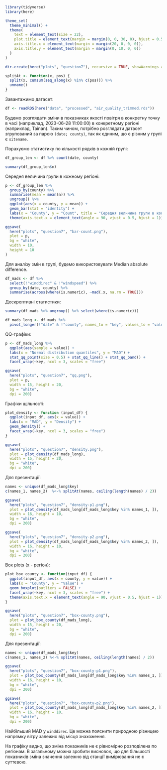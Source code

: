 ```r
library(tidyverse)
library(here)

theme_set(
  theme_minimal() +
  theme(
    text = element_text(size = 22),
    plot.title = element_text(margin = margin(0, 0, 30, 0), hjust = 0.5),
    axis.title.x = element_text(margin = margin(20, 0, 0, 0)),
    axis.title.y = element_text(margin = margin(0, 10, 0, 0))
  )
)

dir.create(here("plots", "question7"), recursive = TRUE, showWarnings = FALSE)

splitAt <- function(x, pos) {
  split(x, cumsum(seq_along(x) %in% c(pos))) %>%
  unname()
}
```

Завантажимо датасет:

```r
df <- readRDS(here("data", "processed", "air_quality_trimmed.rds"))
```

Будемо розглядати зміни в показниках якості повітря в конкретну точку в часі (наприклад, 2023-06-28 11:00:00) в 
конкретному регіоні (наприклад, Tainan). Таким чином, потрібно розглядати датасет згрупований за парою `(date; county)`, так як
єдиним, що є різним у групі є `sitename`.

Порахуємо статистику по кількості рядків в кожній групі:

```r
df_group_len <- df %>% count(date, county)

summary(df_group_len$n)
```

Середня величина групи в кожному регіоні:

```r
p <- df_group_len %>%
  group_by(county) %>%
  summarise(mean = mean(n)) %>%
  ungroup() %>%
  ggplot(aes(x = county, y = mean)) +
  geom_bar(stat = "identity") +
  labs(x = "County", y = "Count", title = "Середня величина групи в кожному регіоні") +
  theme(axis.text.x = element_text(angle = 90, vjust = 0.5, hjust = 1))

ggsave(
  here("plots", "question7", "bar-count.png"),
  plot = p,
  bg = "white",
  width = 10,
  height = 10
)
```

Для аналізу змін в групі, будемо використовувати Median absolute difference.

```r
df_mads <- df %>%
  select(!"winddirec" & !"windspeed") %>%
  group_by(date, county) %>%
  summarise(across(where(is.numeric), ~mad(.x, na.rm = TRUE)))
```

Дескрептивні статистики:

```r
summary(df_mads %>% ungroup() %>% select(where(is.numeric)))
```

```r
df_mads_long <- df_mads %>%
  pivot_longer(!"date" & !"county", names_to = "key", values_to = "value")
```

QQ-графіки:

```r
p <- df_mads_long %>%
  ggplot(aes(sample = value)) +
  labs(x = "Normal distribution quantiles", y = "MAD") +
  stat_qq_point(size = 0.5) + stat_qq_line() + stat_qq_band() +
  facet_wrap(~key, ncol = 3, scales = "free")

ggsave(
  here("plots", "question7", "qq.png"),
  plot = p,
  width = 15, height = 20,
  bg = "white",
  dpi = 200)
```

Графіки щільності:

```r
plot_density <- function (input_df) {
  ggplot(input_df, aes(x = value)) +
  labs(x = "MAD", y = "Density") +
  geom_density() +
  facet_wrap(~key, ncol = 3, scales = "free")
}

ggsave(
  here("plots", "question7", "density.png"), 
  plot = plot_density(df_mads_long), 
  width = 15, height = 20,
  bg = "white",
  dpi = 200)
```

Для презентації:

```r
names <- unique(df_mads_long$key)
c(names_1, names_2)  %<-% splitAt(names, ceiling(length(names) / 2))

ggsave(
  here("plots", "question7", "density-p1.png"), 
  plot = plot_density(df_mads_long[df_mads_long$key %in% names_1, ]), 
  width = 16, height = 10,
  bg = "white",
  dpi = 200)

ggsave(
  here("plots", "question7", "density-p2.png"), 
  plot = plot_density(df_mads_long[df_mads_long$key %in% names_2, ]), 
  width = 16, height = 10,
  bg = "white",
  dpi = 200)
```

Box plots (x - регіон):

```r
plot_box_county <- function(input_df) {
  ggplot(input_df, aes(x = county, y = value)) +
  labs(x = "County", y = "Value") +
  geom_boxplot(outliers = FALSE) +
  facet_wrap(~key, ncol = 3, scales = "free") +
  theme(axis.text.x = element_text(angle = 90, vjust = 0.5, hjust = 1))
}

ggsave(
  here("plots", "question7", "box-county.png"),
  plot = plot_box_county(df_mads_long),
  width = 15, height = 20,
  bg = "white",
  dpi = 200)
```

Для презентації:

```r
names <- unique(df_mads_long$key)
c(names_1, names_2) %<-% splitAt(names, ceiling(length(names) / 2))

ggsave(
  here("plots", "question7", "box-county-p1.png"), 
  plot = plot_box_county(df_mads_long[df_mads_long$key %in% names_1, ]), 
  width = 16, height = 10,
  bg = "white",
  dpi = 200)

ggsave(
  here("plots", "question7", "box-county-p2.png"), 
  plot = plot_box_county(df_mads_long[df_mads_long$key %in% names_2, ]), 
  width = 16, height = 10,
  bg = "white",
  dpi = 200)
```

Найбільший MAD у `winddirec`. Це можна пояснити природною різницею напрямку вітру залежно від місця знахоження.

На графіку видно, що зміна показників не є рівномірно розподілена по регіонам. В загальному можна зробити висновок, що для більшості 
показників зміна значення залежно від станції вимірювання не є суттєвою.